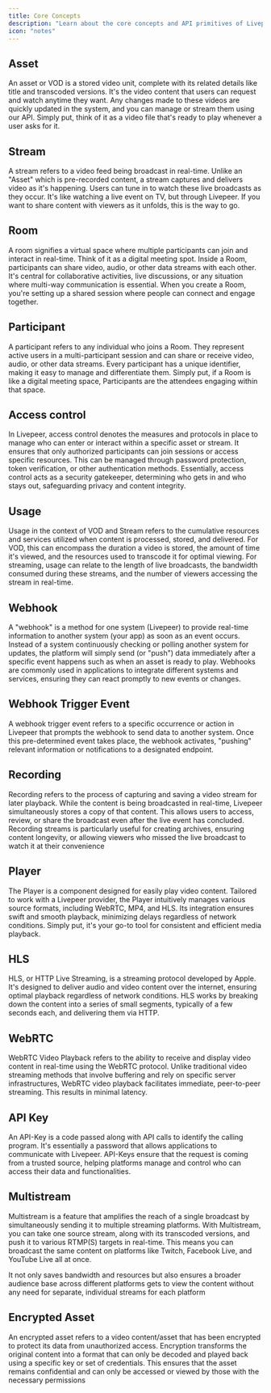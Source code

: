 ```yaml
---
title: Core Concepts
description: "Learn about the core concepts and API primitives of Livepeer."
icon: "notes"
---
```


## Asset

An asset or VOD is a stored video unit, complete with its related details like title and transcoded versions. It's the video content that users can request and watch anytime they want. Any changes made to these videos are quickly updated in the system, and you can manage or stream them using our API. Simply put, think of it as a video file that's ready to play whenever a user asks for it.

## Stream

A stream refers to a video feed being broadcast in real-time. Unlike an "Asset" which is pre-recorded content, a stream captures and delivers video as it's happening. Users can tune in to watch these live broadcasts as they occur. It's like watching a live event on TV, but through Livepeer. If you want to share content with viewers as it unfolds, this is the way to go.

## Room

A room signifies a virtual space where multiple participants can join and interact in real-time. Think of it as a digital meeting spot. Inside a Room, participants can share video, audio, or other data streams with each other. It's central for collaborative activities, live discussions, or any situation where multi-way communication is essential. When you create a Room, you're setting up a shared session where people can connect and engage together.

## Participant

A participant refers to any individual who joins a Room. They represent active users in a multi-participant session and can share or receive video, audio, or other data streams. Every participant has a unique identifier, making it easy to manage and differentiate them. Simply put, if a Room is like a digital meeting space, Participants are the attendees engaging within that space.

## Access control

In Livepeer, access control denotes the measures and protocols in place to manage who can enter or interact within a specific asset or stream. It ensures that only authorized participants can join sessions or access specific resources. This can be managed through password protection, token verification, or other authentication methods. Essentially, access control acts as a security gatekeeper, determining who gets in and who stays out, safeguarding privacy and content integrity.

## Usage

Usage in the context of VOD and Stream refers to the cumulative resources and services utilized when content is processed, stored, and delivered. For VOD, this can encompass the duration a video is stored, the amount of time it's viewed, and the resources used to transcode it for optimal viewing. For streaming, usage can relate to the length of live broadcasts, the bandwidth consumed during these streams, and the number of viewers accessing the stream in real-time.

## Webhook

A "webhook" is a method for one system (Livepeer) to provide real-time information to another system (your app) as soon as an event occurs. Instead of a system continuously checking or polling another system for updates, the platform will simply send (or "push") data immediately after a specific event happens such as when an asset is ready to play. Webhooks are commonly used in applications to integrate different systems and services, ensuring they can react promptly to new events or changes.

## Webhook Trigger Event

A webhook trigger event refers to a specific occurrence or action in Livepeer that prompts the webhook to send data to another system. Once this pre-determined event takes place, the webhook activates, "pushing" relevant information or notifications to a designated endpoint.

## Recording

Recording refers to the process of capturing and saving a video stream for later playback. While the content is being broadcasted in real-time, Livepeer simultaneously stores a copy of that content. This allows users to access, review, or share the broadcast even after the live event has concluded. Recording streams is particularly useful for creating archives, ensuring content longevity, or allowing viewers who missed the live broadcast to watch it at their convenience

## Player

The Player is a component designed for easily play video content. Tailored to work with a Livepeer provider, the Player intuitively manages various source formats, including WebRTC, MP4, and HLS. Its integration ensures swift and smooth playback, minimizing delays regardless of network conditions. Simply put, it's your go-to tool for consistent and efficient media playback.

## HLS

HLS, or HTTP Live Streaming, is a streaming protocol developed by Apple. It's designed to deliver audio and video content over the internet, ensuring optimal playback regardless of network conditions. HLS works by breaking down the content into a series of small segments, typically of a few seconds each, and delivering them via HTTP.

## WebRTC

WebRTC Video Playback refers to the ability to receive and display video content in real-time using the WebRTC protocol. Unlike traditional video streaming methods that involve buffering and rely on specific server infrastructures, WebRTC video playback facilitates immediate, peer-to-peer streaming. This results in minimal latency.

## API Key

An API-Key is a code passed along with API calls to identify the calling program. It's essentially a password that allows applications to communicate with Livepeer. API-Keys ensure that the request is coming from a trusted source, helping platforms manage and control who can access their data and functionalities.

## Multistream

Multistream is a feature that amplifies the reach of a single broadcast by simultaneously sending it to multiple streaming platforms. With Multistream, you can take one source stream, along with its transcoded versions, and push it to various RTMP(S) targets in real-time. This means you can broadcast the same content on platforms like Twitch, Facebook Live, and YouTube Live all at once.

It not only saves bandwidth and resources but also ensures a broader audience base across different platforms gets to view the content without any need for separate, individual streams for each platform

## Encrypted Asset

An encrypted asset refers to a video content/asset that has been encrypted to protect its data from unauthorized access. Encryption transforms the original content into a format that can only be decoded and played back using a specific key or set of credentials. This ensures that the asset remains confidential and can only be accessed or viewed by those with the necessary permissions
